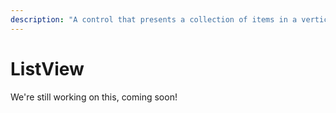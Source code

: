 ---
description: "A control that presents a collection of items in a vertical list."
---

# ListView

We're still working on this, coming soon!
